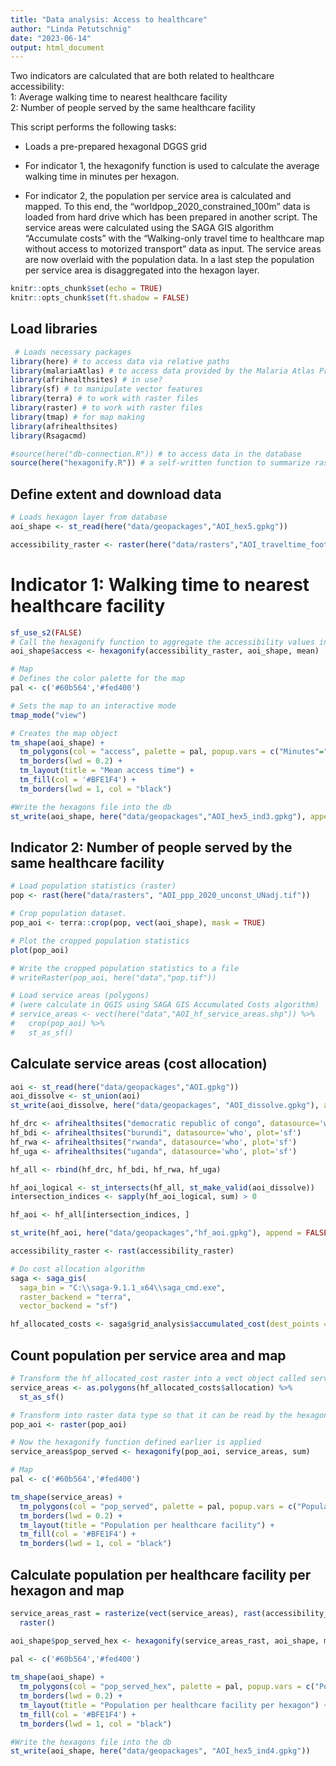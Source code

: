 ```yaml
---
title: "Data analysis: Access to healthcare"
author: "Linda Petutschnig"
date: "2023-06-14"
output: html_document
---
```


Two indicators are calculated that are both related to healthcare accessibility:  
  1: Average walking time to nearest healthcare facility  
  2: Number of people served by the same healthcare facility  
  
This script performs the following tasks:  

- Loads a pre-prepared hexagonal DGGS grid  

 
- For indicator 1, the hexagonify function is used to calculate the average walking time in minutes per hexagon.
- For indicator 2, the population per service area is calculated and mapped. To this end, the "worldpop_2020_constrained_100m" data is loaded from hard drive which has been prepared in another script. The service areas were calculated using the SAGA GIS algorithm "Accumulate costs" with the "Walking-only travel time to healthcare map without access to motorized transport" data as input. The service areas are now overlaid with the population data. In a last step the population per service area is disaggregated into the hexagon layer.

```r

knitr::opts_chunk$set(echo = TRUE)
knitr::opts_chunk$set(ft.shadow = FALSE)

```

## Load libraries
```r

 # Loads necessary packages
library(here) # to access data via relative paths
library(malariaAtlas) # to access data provided by the Malaria Atlas Project
library(afrihealthsites) # in use?
library(sf) # to manipulate vector features
library(terra) # to work with raster files
library(raster) # to work with raster files
library(tmap) # for map making
library(afrihealthsites)
library(Rsagacmd)

#source(here("db-connection.R")) # to access data in the database
source(here("hexagonify.R")) # a self-written function to summarize raster cells or points into hexagonal polygons

```

## Define extent and download data   
```r

# Loads hexagon layer from database
aoi_shape <- st_read(here("data/geopackages","AOI_hex5.gpkg"))

accessibility_raster <- raster(here("data/rasters","AOI_traveltime_foot_hf.tif"))

```

# Indicator 1: Walking time to nearest healthcare facility  
```r

sf_use_s2(FALSE)
# Call the hexagonify function to aggregate the accessibility values into a hexagonal grid.
aoi_shape$access <- hexagonify(accessibility_raster, aoi_shape, mean)

# Map
# Defines the color palette for the map
pal <- c('#60b564','#fed400')

# Sets the map to an interactive mode
tmap_mode("view")

# Creates the map object
tm_shape(aoi_shape) +
  tm_polygons(col = "access", palette = pal, popup.vars = c("Minutes"="access")) +
  tm_borders(lwd = 0.2) + 
  tm_layout(title = "Mean access time") + 
  tm_fill(col = '#BFE1F4') + 
  tm_borders(lwd = 1, col = "black") 

#Write the hexagons file into the db
st_write(aoi_shape, here("data/geopackages","AOI_hex5_ind3.gpkg"), append = TRUE)

```

## Indicator 2: Number of people served by the same healthcare facility  
```r

# Load population statistics (raster)
pop <- rast(here("data/rasters", "AOI_ppp_2020_unconst_UNadj.tif"))

# Crop population dataset. 
pop_aoi <- terra::crop(pop, vect(aoi_shape), mask = TRUE)

# Plot the cropped population statistics
plot(pop_aoi)

# Write the cropped population statistics to a file
# writeRaster(pop_aoi, here("data","pop.tif"))

# Load service areas (polygons)
# (were calculate in QGIS using SAGA GIS Accumulated Costs algorithm) 
# service_areas <- vect(here("data","AOI_hf_service_areas.shp")) %>% 
#   crop(pop_aoi) %>% 
#   st_as_sf()

```
## Calculate service areas (cost allocation)
```r

aoi <- st_read(here("data/geopackages","AOI.gpkg"))
aoi_dissolve <- st_union(aoi)
st_write(aoi_dissolve, here("data/geopackages", "AOI_dissolve.gpkg"), append = FALSE)

hf_drc <- afrihealthsites("democratic republic of congo", datasource='who', plot='sf')
hf_bdi <- afrihealthsites("burundi", datasource='who', plot='sf')
hf_rwa <- afrihealthsites("rwanda", datasource='who', plot='sf')
hf_uga <- afrihealthsites("uganda", datasource='who', plot='sf')

hf_all <- rbind(hf_drc, hf_bdi, hf_rwa, hf_uga) 

hf_aoi_logical <- st_intersects(hf_all, st_make_valid(aoi_dissolve))
intersection_indices <- sapply(hf_aoi_logical, sum) > 0

hf_aoi <- hf_all[intersection_indices, ]

st_write(hf_aoi, here("data/geopackages","hf_aoi.gpkg"), append = FALSE)

accessibility_raster <- rast(accessibility_raster)

# Do cost allocation algorithm
saga <- saga_gis(
  saga_bin = "C:\\saga-9.1.1_x64\\saga_cmd.exe",
  raster_backend = "terra",
  vector_backend = "sf")

hf_allocated_costs <- saga$grid_analysis$accumulated_cost(dest_points = hf_aoi, cost = accessibility_raster)

```

## Count population per service area and map
```r

# Transform the hf_allocated_cost raster into a vect object called service_areas
service_areas <- as.polygons(hf_allocated_costs$allocation) %>% 
  st_as_sf()

# Transform into raster data type so that it can be read by the hexagonify function
pop_aoi <- raster(pop_aoi)

# Now the hexagonify function defined earlier is applied
service_areas$pop_served <- hexagonify(pop_aoi, service_areas, sum)

# Map
pal <- c('#60b564','#fed400')

tm_shape(service_areas) +
  tm_polygons(col = "pop_served", palette = pal, popup.vars = c("Population served"="pop_served")) +
  tm_borders(lwd = 0.2) + 
  tm_layout(title = "Population per healthcare facility") + 
  tm_fill(col = '#BFE1F4') + 
  tm_borders(lwd = 1, col = "black") 

```

## Calculate population per healthcare facility per hexagon and map
```r

service_areas_rast = rasterize(vect(service_areas), rast(accessibility_raster), field = "pop_served") %>% 
  raster()

aoi_shape$pop_served_hex <- hexagonify(service_areas_rast, aoi_shape, mean)
  
pal <- c('#60b564','#fed400')

tm_shape(aoi_shape) +
  tm_polygons(col = "pop_served_hex", palette = pal, popup.vars = c("Pop served"="pop_served_hex")) +
  tm_borders(lwd = 0.2) + 
  tm_layout(title = "Population per healthcare facility per hexagon") + 
  tm_fill(col = '#BFE1F4') + 
  tm_borders(lwd = 1, col = "black") 

#Write the hexagons file into the db
st_write(aoi_shape, here("data/geopackages", "AOI_hex5_ind4.gpkg"))

```

